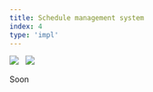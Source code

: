 ```yaml
---
title: Schedule management system
index: 4
type: 'impl'
---
```


[![](<https://img.shields.io/badge/github-client%20(Angular)-3178c6?style=for-the-badge&logo=github>)](https://github.com/milosz08/schedule-management-client) &nbsp;
[![](<https://img.shields.io/badge/github-server%20(ASP.NET)-178600?style=for-the-badge&logo=github>)](https://github.com/milosz08/schedule-management-server) &nbsp;

Soon

